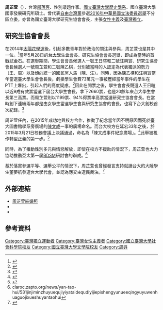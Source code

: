 {{Infobox_Person
| name           = 周芷萱<br>Sherry Chou
| image name     = 
| width          = 230px
| caption        = 
| job2           = 
| birthname      = 
| other_names    = 
| foreign_names  = 
| english_names  = 
| sex            = 
| date of birth  = {{Birth date and age|1990|05|31}}
| job            = 台灣部落客、性別議題作家，姝姝文創有限公司前負責人。
| period         = 2014-2018
| place of birth = 
| date of death  = 
| place of death = 
| nationality    = 
| residence      = [[台北市|台北市]]
| languages      = 
| height         = 
| weight         =
| party          = 
| religion       = 
| spouse         = {{marriage|陳盈蓁 (Aki YJ Chen)|2019年5月24日}}
| parents        = 
| relatives      = 
| educate        = 
*[[桃園市立青溪國民中學|桃園市立青溪國民中學]]
*[[桃園市立桃園高級中等學校|桃園市立桃園高級中等學校]]
*[[國立台灣大學|國立台灣大學]]歷史學系
*[[國立台灣大學|國立台灣大學]]國家發展研究所
| past           = 
*台灣大學研究生協會會長
*學思行數位行銷股份有限公司社群經營部經理
*姝姝文創有限公司負責人(2017年11月-2021年3月)
| work           = 
* [https://www.lezsmeeting.com/post/read/1590 周芷萱的前異女觀察日記 》怎麼把自己掰彎？成為前異女的兩個練習]
| award          = 
}}

'''周芷萱'''（{{bd|1990年||||}}），台灣[[部落客|部落客]]、性別議題作家。[[國立臺灣大學歷史學系|國立臺灣大學歷史學系]]、國立臺灣大學國家發展研究所碩士。曾代表[[自由台灣黨|自由台灣黨]]參選[[2016年中華民國立法委員選舉|2016年中華民國立法委員選舉]]不分區立委。亦曾為國立臺灣大學研究生協會會長，主張[[女性主義|女性主義]]及[[臺灣獨立|臺灣獨立]]。

==研究生協會會長==
在2014年[[太陽花學運|太陽花學運]]後，引起多數青年對於政治的關注與參與，周芷萱也是其中一位。<ref>{{cite web|url=http://cpaper-blog.blogspot.com/2014/05/102-2vote-ntugsa-2.html|title=台大意識報: 102-2學生自治選舉：專訪研究生協會會長候選人二號周芷萱|date=2014-05-27|publisher=|accessdate=2018-12-26|archive-date=2020-01-13|archive-url=https://web.archive.org/web/20200113042109/http://cpaper-blog.blogspot.com/2014/05/102-2vote-ntugsa-2.html|dead-url=no}}</ref>當年5月28日的[[台大學生會|台大學生會]]會長、研究生協會會長選舉，即成為當時的首戰試金石。在選舉期間，學生會會長候選人一號王日暄和二號汪興寰、研究生協會會長候選人一號周芷萱和二號陳乙棋，分別被當時的人認定為代表獨派的勢力（王、周）以及傾向統一的國民黨人馬（陳、汪）。同時，因為陳乙棋和汪興寰當年當選臺大學生會會長後，虧損學生會費73萬元一事被歷經當年事件的學生在PTT上爆出，引起人們的高度疑慮。<ref>{{cite web|url=https://paper.dropbox.com/hackpad/|title=Dropbox Paper|website=paper.dropbox.com|accessdate=2018-12-26|archive-date=2021-01-12|archive-url=https://web.archive.org/web/20210112171248/https://paper.dropbox.com/hackpad/|dead-url=no}}</ref>因此在開票之後，學生會會長競選人王日暄以近9成有效票當選下屆台大學生會長，拿下2660票，也是20餘年來台大學生會長第三高票。而周芷萱則以1199票、94%得票率高票當選研究生協會會長。在當時創下連續兩年都是由女學生當選學生會與研究生協會的會長，也寫下台大創校首次紀錄。<ref>{{cite web|url=https://tw.appledaily.com/new/realtime/20140528/406275/|title=台大學生會及研協會長 王日暄、周芷萱當選｜蘋果新聞網｜蘋果日報|website=蘋果新聞網|accessdate=2019-09-30|archive-date=2018-01-27|archive-url=https://web.archive.org/web/20180127161117/https://tw.appledaily.com/new/realtime/20140528/406275/|dead-url=no}}</ref>

周芷萱任內，在2015年成功地與校方合作，推動了紀念當年因不明原因而死於臺大圖書館學系旁廣場的[[陳文成|陳文成]]一事的廣場命名。而台大校方在延宕33年之後，於2015年3月21日校務會議上決議通過，命名為「陳文成事件紀念廣場」。<ref>{{cite web|url=https://www.storm.mg/article/44449|title=陳文成事件33年後 台大終於決議設紀念廣場-風傳媒|first=|last=Storm.mg|website=www.storm.mg|accessdate=2018-12-26|archive-date=2021-01-08|archive-url=https://web.archive.org/web/20210108183457/https://www.storm.mg/article/44449|dead-url=no}}</ref>此舉被視作轉型正義的第一步。<ref>{{cite web|url=https://www.thenewslens.com/article/14305|title=殞命34年後，台大終於通過「陳文成事件紀念廣場」命名|first=|last=羊正鈺|date=2015-03-21|website=The News Lens 關鍵評論網|accessdate=2018-12-26|archive-date=2019-05-15|archive-url=https://web.archive.org/web/20190515173045/https://www.thenewslens.com/article/14305|dead-url=no}}</ref>

同時，為了推動性別多元與情慾解放，即使在校方不援助的情況下，周芷萱也大力協助推動亞太第一屆[[BDSM|BDSM]]研討會的辦成。<ref> claroc.zapto.org/news/yan-tao-hui/531jinjiminzhuyuequjiyiyataidequdiyijiepishengyunueeqingyuyuwenhuaguojixueshuyantaohui </ref>

基於落實參選平等、選舉公平的情況下，周芷萱也曾經發言支持就讀台大的大陸學生董夢航參選台大學代會，並認為應交由選民裁決。<ref>{{cite web|url=https://www.chinatimes.com/newspapers/20141210000405-260114|title=共產黨員選學代 台大：未設限|first=|last=中時電子報|website=中時電子報|accessdate=2018-12-26|archive-date=2019-05-14|archive-url=https://web.archive.org/web/20190514230629/https://www.chinatimes.com/newspapers/20141210000405-260114|dead-url=no}}</ref>

==外部連結==
*[https://instagram.com/goodgood.wedding 周芷萱結婚照]
*{{facebook|ChihHsuanChouTaiwanFeminist}}
*{{twitter|twfmsherry}}
==參考資料==
{{reflist}}

[[Category:臺灣獨立運動者|Category:臺灣獨立運動者]]
[[Category:臺灣女性主義者|Category:臺灣女性主義者]]
[[Category:國立臺灣大學社會科學院校友|Category:國立臺灣大學社會科學院校友]]
[[Category:國立臺灣大學文學院校友|Category:國立臺灣大學文學院校友]]
[[Category:周姓|Category:周姓]]
